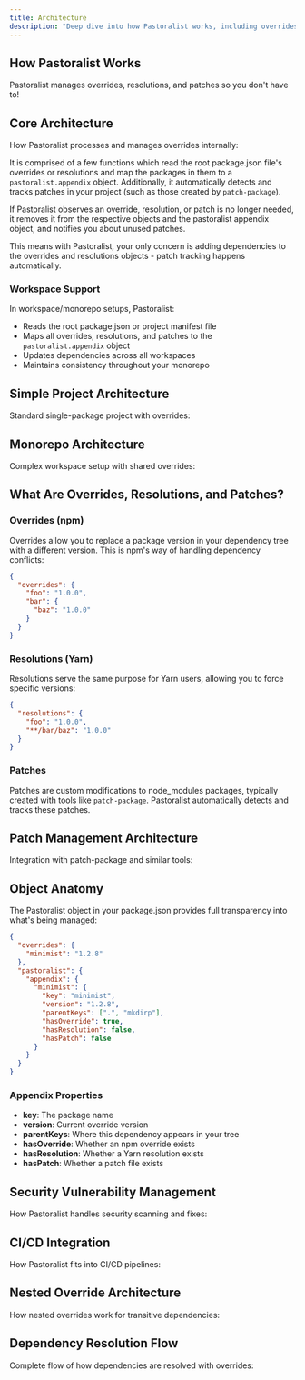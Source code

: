 ```yaml
---
title: Architecture
description: "Deep dive into how Pastoralist works, including overrides, resolutions, patches, and the object anatomy"
---
```



## How Pastoralist Works

<ReviewFlow client:only="react" />

Pastoralist manages overrides, resolutions, and patches so you don't have to!

## Core Architecture

How Pastoralist processes and manages overrides internally:

<CoreArchitectureSimple client:only="react" />

It is comprised of a few functions which read the root package.json file's overrides or resolutions and map the packages in them to a `pastoralist.appendix` object. Additionally, it automatically detects and tracks patches in your project (such as those created by `patch-package`).

If Pastoralist observes an override, resolution, or patch is no longer needed, it removes it from the respective objects and the pastoralist appendix object, and notifies you about unused patches.

This means with Pastoralist, your only concern is adding dependencies to the overrides and resolutions objects - patch tracking happens automatically.

### Workspace Support

In workspace/monorepo setups, Pastoralist:
- Reads the root package.json or project manifest file
- Maps all overrides, resolutions, and patches to the `pastoralist.appendix` object
- Updates dependencies across all workspaces
- Maintains consistency throughout your monorepo

## Simple Project Architecture

Standard single-package project with overrides:

<SimpleProjectArchitecture client:only="react" />

## Monorepo Architecture

Complex workspace setup with shared overrides:

<MonorepoArchitecture client:only="react" />

## What Are Overrides, Resolutions, and Patches?

### Overrides (npm)

Overrides allow you to replace a package version in your dependency tree with a different version. This is npm's way of handling dependency conflicts:

```json
{
  "overrides": {
    "foo": "1.0.0",
    "bar": {
      "baz": "1.0.0"
    }
  }
}
```

### Resolutions (Yarn)

Resolutions serve the same purpose for Yarn users, allowing you to force specific versions:

```json
{
  "resolutions": {
    "foo": "1.0.0",
    "**/bar/baz": "1.0.0"
  }
}
```

### Patches

Patches are custom modifications to node_modules packages, typically created with tools like `patch-package`. Pastoralist automatically detects and tracks these patches.

## Patch Management Architecture

Integration with patch-package and similar tools:

<PatchManagementArchitecture client:only="react" />

## Object Anatomy

The Pastoralist object in your package.json provides full transparency into what's being managed:

```json
{
  "overrides": {
    "minimist": "1.2.8"
  },
  "pastoralist": {
    "appendix": {
      "minimist": {
        "key": "minimist",
        "version": "1.2.8",
        "parentKeys": [".", "mkdirp"],
        "hasOverride": true,
        "hasResolution": false,
        "hasPatch": false
      }
    }
  }
}
```

### Appendix Properties

- **key**: The package name
- **version**: Current override version
- **parentKeys**: Where this dependency appears in your tree
- **hasOverride**: Whether an npm override exists
- **hasResolution**: Whether a Yarn resolution exists
- **hasPatch**: Whether a patch file exists

## Security Vulnerability Management

How Pastoralist handles security scanning and fixes:

<SecurityVulnerabilityManagement client:only="react" />

## CI/CD Integration

How Pastoralist fits into CI/CD pipelines:

<CICDIntegration client:only="react" />

## Nested Override Architecture

How nested overrides work for transitive dependencies:

<NestedOverrideArchitecture client:only="react" />

## Dependency Resolution Flow

Complete flow of how dependencies are resolved with overrides:

<DependencyResolutionFlow client:only="react" />